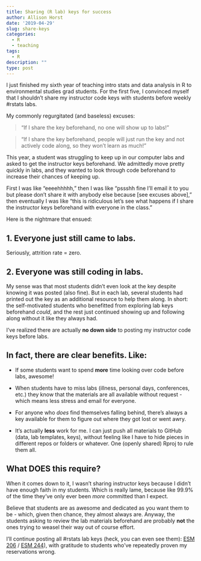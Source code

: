 ```yaml
---
title: Sharing (R lab) keys for success
author: Allison Horst
date: '2019-04-29'
slug: share-keys
categories:
  - R
  - teaching
tags:
  - R
description: ""
type: post
---
```


I just finished my sixth year of teaching intro stats and data analysis in R to environmental studies grad students. For the first five, I convinced myself that I shouldn't share my instructor code keys with students before weekly #rstats labs.

My commonly regurgitated (and baseless) excuses: 

> "If I share the key beforehand, no one will show up to labs!"

> "If I share the key beforehand, people will just run the key and not actively code along, so they won't learn as much!"

This year, a student was struggling to keep up in our computer labs and asked to get the instructor keys beforehand. We admittedly move pretty quickly in labs, and they wanted to look through code beforehand to increase their chances of keeping up. 

First I was like "eeeehhhhh," then I was like "pssshh fine I'll email it to you but please don't share it with anybody else because [see excuses above]," then eventually I was like "this is ridiculous let's see what happens if I share the instructor keys beforehand with everyone in the class."

Here is the nightmare that ensued: 

## 1. Everyone just still came to labs.

Seriously, attrition rate = zero. 

## 2. Everyone was still coding in labs. 

My sense was that most students didn't even look at the key despite knowing it was posted (also fine). But in each lab, several students had printed out the key as an additional resource to help them along. In short: the self-motivated students who benefitted from exploring lab keys beforehand *could*, and the rest just continued showing up and following along without it like they always had. 

I've realized there are actually **no down side** to posting my instructor code keys before labs. 

## In fact, there are clear benefits. Like: 

- If some students want to spend **more** time looking over code before labs, awesome!

- When students have to miss labs (illness, personal days, conferences, etc.) they know that the materials are all available without request - which means less stress and email for everyone.

- For anyone who *does* find themselves falling behind, there's always a key available for them to figure out where they got lost or went awry.

- It's actually **less** work for me. I can just push all materials to GitHub (data, lab templates, keys), without feeling like I have to hide pieces in different repos or folders or whatever. One (openly shared) Rproj to rule them all. 

## What DOES this require? 

When it comes down to it, I wasn't sharing instructor keys because I didn't have enough faith in my students. Which is really lame, because like 99.9% of the time they've only ever been *more* committed than I expect.

Believe that students are as awesome and dedicated as you want them to be - which, given then chance, they almost always are. Anyway, the students asking to review the lab materials beforehand are probably **not** the ones trying to weasel their way out of course effort. 

I'll continue posting all #rstats lab keys (heck, you can even see them): [ESM 206](https://github.com/allisonhorst/esm-206-2018) / [ESM 244](https://github.com/allisonhorst/esm-244-2019)), with gratitude to students who've repeatedly proven my reservations wrong. 


  